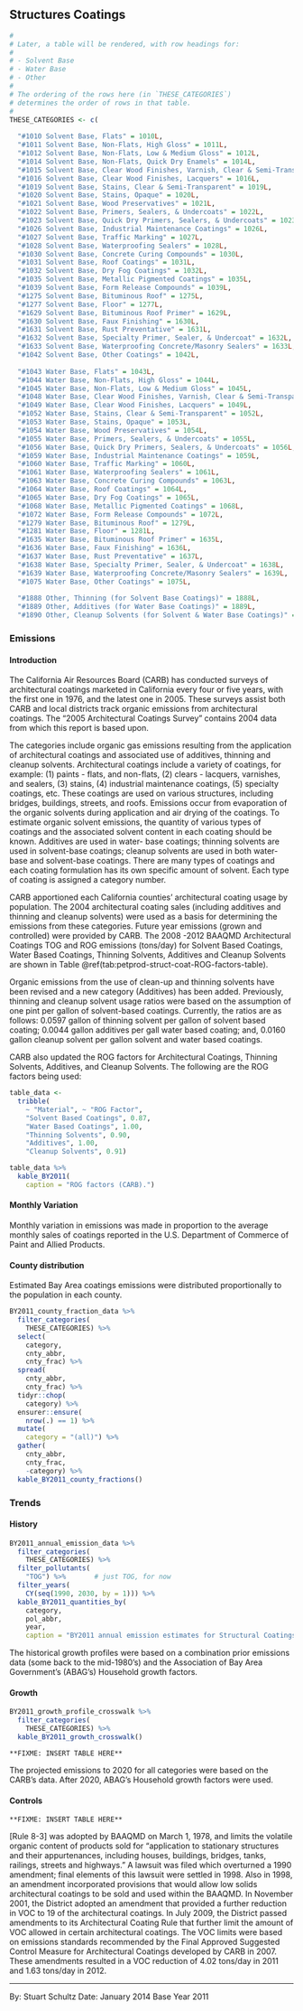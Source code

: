 ## Structures Coatings {#petprod-coat-struct}

```r
#
# Later, a table will be rendered, with row headings for:
#
# - Solvent Base
# - Water Base
# - Other
#
# The ordering of the rows here (in `THESE_CATEGORIES`)
# determines the order of rows in that table.
#
THESE_CATEGORIES <- c(
  
  "#1010 Solvent Base, Flats" = 1010L, 
  "#1011 Solvent Base, Non-Flats, High Gloss" = 1011L, 
  "#1012 Solvent Base, Non-Flats, Low & Medium Gloss" = 1012L, 
  "#1014 Solvent Base, Non-Flats, Quick Dry Enamels" = 1014L, 
  "#1015 Solvent Base, Clear Wood Finishes, Varnish, Clear & Semi-Transparent" = 1015L, 
  "#1016 Solvent Base, Clear Wood Finishes, Lacquers" = 1016L, 
  "#1019 Solvent Base, Stains, Clear & Semi-Transparent" = 1019L, 
  "#1020 Solvent Base, Stains, Opaque" = 1020L, 
  "#1021 Solvent Base, Wood Preservatives" = 1021L, 
  "#1022 Solvent Base, Primers, Sealers, & Undercoats" = 1022L, 
  "#1023 Solvent Base, Quick Dry Primers, Sealers, & Undercoats" = 1023L, 
  "#1026 Solvent Base, Industrial Maintenance Coatings" = 1026L, 
  "#1027 Solvent Base, Traffic Marking" = 1027L, 
  "#1028 Solvent Base, Waterproofing Sealers" = 1028L, 
  "#1030 Solvent Base, Concrete Curing Compounds" = 1030L, 
  "#1031 Solvent Base, Roof Coatings" = 1031L, 
  "#1032 Solvent Base, Dry Fog Coatings" = 1032L, 
  "#1035 Solvent Base, Metallic Pigmented Coatings" = 1035L, 
  "#1039 Solvent Base, Form Release Compounds" = 1039L, 
  "#1275 Solvent Base, Bituminous Roof" = 1275L, 
  "#1277 Solvent Base, Floor" = 1277L, 
  "#1629 Solvent Base, Bituminous Roof Primer" = 1629L, 
  "#1630 Solvent Base, Faux Finishing" = 1630L, 
  "#1631 Solvent Base, Rust Preventative" = 1631L, 
  "#1632 Solvent Base, Specialty Primer, Sealer, & Undercoat" = 1632L, 
  "#1633 Solvent Base, Waterproofing Concrete/Masonry Sealers" = 1633L, 
  "#1042 Solvent Base, Other Coatings" = 1042L, 
  
  "#1043 Water Base, Flats" = 1043L, 
  "#1044 Water Base, Non-Flats, High Gloss" = 1044L, 
  "#1045 Water Base, Non-Flats, Low & Medium Gloss" = 1045L, 
  "#1048 Water Base, Clear Wood Finishes, Varnish, Clear & Semi-Transparent" = 1048L, 
  "#1049 Water Base, Clear Wood Finishes, Lacquers" = 1049L, 
  "#1052 Water Base, Stains, Clear & Semi-Transparent" = 1052L, 
  "#1053 Water Base, Stains, Opaque" = 1053L, 
  "#1054 Water Base, Wood Preservatives" = 1054L, 
  "#1055 Water Base, Primers, Sealers, & Undercoats" = 1055L, 
  "#1056 Water Base, Quick Dry Primers, Sealers, & Undercoats" = 1056L, 
  "#1059 Water Base, Industrial Maintenance Coatings" = 1059L, 
  "#1060 Water Base, Traffic Marking" = 1060L, 
  "#1061 Water Base, Waterproofing Sealers" = 1061L, 
  "#1063 Water Base, Concrete Curing Compounds" = 1063L, 
  "#1064 Water Base, Roof Coatings" = 1064L, 
  "#1065 Water Base, Dry Fog Coatings" = 1065L, 
  "#1068 Water Base, Metallic Pigmented Coatings" = 1068L, 
  "#1072 Water Base, Form Release Compounds" = 1072L, 
  "#1279 Water Base, Bituminous Roof" = 1279L, 
  "#1281 Water Base, Floor" = 1281L, 
  "#1635 Water Base, Bituminous Roof Primer" = 1635L, 
  "#1636 Water Base, Faux Finishing" = 1636L, 
  "#1637 Water Base, Rust Preventative" = 1637L, 
  "#1638 Water Base, Specialty Primer, Sealer, & Undercoat" = 1638L, 
  "#1639 Water Base, Waterproofing Concrete/Masonry Sealers" = 1639L, 
  "#1075 Water Base, Other Coatings" = 1075L, 
  
  "#1888 Other, Thinning (for Solvent Base Coatings)" = 1888L, 
  "#1889 Other, Additives (for Water Base Coatings)" = 1889L, 
  "#1890 Other, Cleanup Solvents (for Solvent & Water Base Coatings)" = 1890L)
```

### Emissions

#### Introduction {-}

The California Air Resources Board (CARB) has conducted surveys of architectural coatings marketed in California every four or five years, with the first one in 1976, and the latest one in 2005. These surveys assist both CARB and local districts track organic emissions from architectural coatings. The "2005 Architectural Coatings Survey" contains 2004 data from which this report is based upon.

The categories include organic gas emissions resulting from the application of architectural coatings and associated use of additives, thinning and cleanup solvents. Architectural coatings include a variety of coatings, for example: (1) paints - flats, and non-flats, (2) clears - lacquers, varnishes, and sealers, (3) stains, (4) industrial maintenance coatings, (5) specialty coatings, etc. These coatings are used on various structures, including bridges, buildings, streets, and roofs. Emissions occur from evaporation of the organic solvents during application and air drying of the coatings. To estimate organic solvent emissions, the quantity of various types of coatings and the associated solvent content in each coating should be known. Additives are used in water- base coatings; thinning solvents are used in solvent-base coatings; cleanup solvents are used in both water-base and solvent-base coatings. There are many types of coatings and each coating formulation has its own specific amount of solvent. Each type of coating is assigned a category number.

CARB apportioned each California counties' architectural coating usage by population. The 2004 architectural coating sales (including additives and thinning and cleanup solvents) were used as a basis for determining the emissions from these categories. Future year emissions (grown and controlled) were provided by CARB. The 2008 -2012 BAAQMD Architectural Coatings TOG and ROG emissions (tons/day) for Solvent Based Coatings, Water Based Coatings, Thinning Solvents, Additives and Cleanup Solvents are shown in Table \@ref(tab:petprod-struct-coat-ROG-factors-table).

Organic emissions from the use of clean-up and thinning solvents have been revised and a new category (Additives) has been added. Previously, thinning and cleanup solvent usage ratios were based on the assumption of one pint per gallon of solvent-based coatings. Currently, the ratios are as follows: 0.0597 gallon of thinning solvent per gallon of solvent based coating; 0.0044 gallon additives per gall water based coating; and, 0.0160 gallon cleanup solvent per gallon solvent and water based coatings.

CARB also updated the ROG factors for Architectural Coatings, Thinning Solvents, Additives, and Cleanup Solvents. The following are the ROG factors being used:

```r
table_data <-
  tribble(
    ~ "Material", ~ "ROG Factor",
    "Solvent Based Coatings", 0.87,
    "Water Based Coatings", 1.00,
    "Thinning Solvents", 0.90,
    "Additives", 1.00,
    "Cleanup Solvents", 0.91)

table_data %>%
  kable_BY2011(
    caption = "ROG factors (CARB).")
```

#### Monthly Variation {-}

Monthly variation in emissions was made in proportion to the average monthly sales of coatings reported in the U.S. Department of Commerce of Paint and Allied Products.

#### County distribution {-}

Estimated Bay Area coatings emissions were distributed proportionally to the population in each county.

```r
BY2011_county_fraction_data %>%
  filter_categories(
    THESE_CATEGORIES) %>%
  select(
    category,
    cnty_abbr,
    cnty_frac) %>%
  spread(
    cnty_abbr,
    cnty_frac) %>%
  tidyr::chop(
    category) %>%
  ensurer::ensure(
    nrow(.) == 1) %>%
  mutate(
    category = "(all)") %>%
  gather(
    cnty_abbr,
    cnty_frac,
    -category) %>%
  kable_BY2011_county_fractions()
```

### Trends

#### History {- #petprod-coat-struct-history}

```r
BY2011_annual_emission_data %>%
  filter_categories(
    THESE_CATEGORIES) %>%
  filter_pollutants(
    "TOG") %>%       # just TOG, for now
  filter_years(
    CY(seq(1990, 2030, by = 1))) %>%
  kable_BY2011_quantities_by(
    category,
    pol_abbr,
    year,
    caption = "BY2011 annual emission estimates for Structural Coatings.")
```

The historical growth profiles were based on a combination prior emissions data (some back to the mid-1980's) and the Association of Bay Area Government's (ABAG's) Household growth factors.

#### Growth {-}

```r
BY2011_growth_profile_crosswalk %>%
  filter_categories(
    THESE_CATEGORIES) %>%
  kable_BY2011_growth_crosswalk()
```

```block
**FIXME: INSERT TABLE HERE**
```

The projected emissions to 2020 for all categories were based on the CARB's data. After 2020, ABAG's Household growth factors were used.

#### Controls {-}

```block
**FIXME: INSERT TABLE HERE**
```

[Rule 8-3] was adopted by BAAQMD on March 1, 1978, and limits the volatile organic content of products sold for "application to stationary structures and their appurtenances, including houses, buildings, bridges, tanks, railings, streets and highways." A lawsuit was filed which overturned a 1990 amendment; final elements of this lawsuit were settled in 1998. Also in 1998, an amendment incorporated provisions that would allow low solids architectural coatings to be sold and used within the BAAQMD. In November 2001, the District adopted an amendment that provided a further reduction in VOC to 19 of the architectural coatings. In July 2009, the District passed amendments to its Architectural Coating Rule that further limit the amount of VOC allowed in certain architectural coatings. The VOC limits were based on emissions standards recommended by the Final Approved Suggested Control Measure for Architectural Coatings developed by CARB in 2007. These amendments resulted in a VOC reduction of 4.02 tons/day in 2011 and 1.63 tons/day in 2012.

***

By: Stuart Schultz 
Date: January 2014
Base Year 2011
